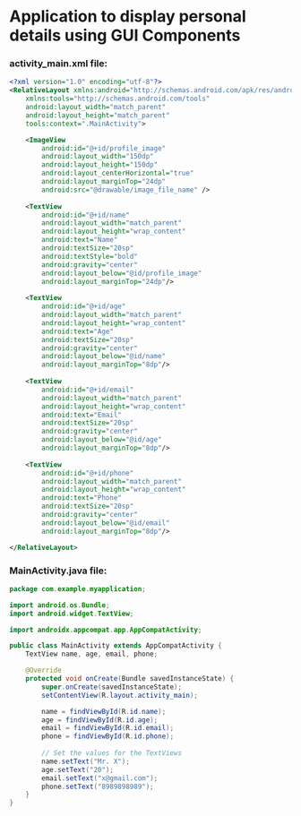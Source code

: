# Application to display personal details using GUI Components

### activity_main.xml file:
```xml activity_main.xml
<?xml version="1.0" encoding="utf-8"?>
<RelativeLayout xmlns:android="http://schemas.android.com/apk/res/android"
    xmlns:tools="http://schemas.android.com/tools"
    android:layout_width="match_parent"
    android:layout_height="match_parent"
    tools:context=".MainActivity">

    <ImageView
        android:id="@+id/profile_image"
        android:layout_width="150dp"
        android:layout_height="150dp"
        android:layout_centerHorizontal="true"
        android:layout_marginTop="24dp"
        android:src="@drawable/image_file_name" />
    
    <TextView
        android:id="@+id/name"
        android:layout_width="match_parent"
        android:layout_height="wrap_content"
        android:text="Name"
        android:textSize="20sp"
        android:textStyle="bold"
        android:gravity="center"
        android:layout_below="@id/profile_image"
        android:layout_marginTop="24dp"/>
    
    <TextView
        android:id="@+id/age"
        android:layout_width="match_parent"
        android:layout_height="wrap_content"
        android:text="Age"
        android:textSize="20sp"
        android:gravity="center"
        android:layout_below="@id/name"
        android:layout_marginTop="8dp"/>
    
    <TextView
        android:id="@+id/email"
        android:layout_width="match_parent"
        android:layout_height="wrap_content"
        android:text="Email"
        android:textSize="20sp"
        android:gravity="center"
        android:layout_below="@id/age"
        android:layout_marginTop="8dp"/>
    
    <TextView
        android:id="@+id/phone"
        android:layout_width="match_parent"
        android:layout_height="wrap_content"
        android:text="Phone"
        android:textSize="20sp"
        android:gravity="center"
        android:layout_below="@id/email"
        android:layout_marginTop="8dp"/>

</RelativeLayout>
```

### MainActivity.java file:
```java MainActivity.java
package com.example.myapplication;

import android.os.Bundle;
import android.widget.TextView;

import androidx.appcompat.app.AppCompatActivity;

public class MainActivity extends AppCompatActivity {
    TextView name, age, email, phone;

    @Override
    protected void onCreate(Bundle savedInstanceState) {
        super.onCreate(savedInstanceState);
        setContentView(R.layout.activity_main);

        name = findViewById(R.id.name);
        age = findViewById(R.id.age);
        email = findViewById(R.id.email);
        phone = findViewById(R.id.phone);
        
        // Set the values for the TextViews
        name.setText("Mr. X");
        age.setText("20");
        email.setText("x@gmail.com");
        phone.setText("8989898989");
    }
}
```
